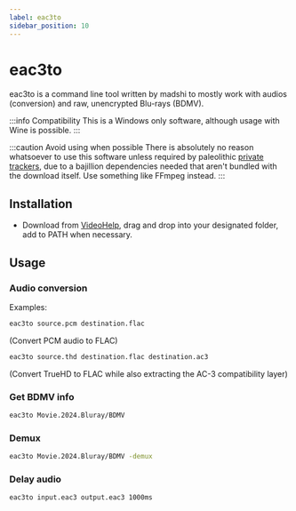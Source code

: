 ```yaml
---
label: eac3to
sidebar_position: 10
---
```


# eac3to

eac3to is a command line tool written by madshi to mostly work with audios (conversion) and raw, unencrypted Blu-rays (BDMV).

:::info Compatibility
This is a Windows only software, although usage with Wine is possible.
:::

:::caution Avoid using when possible
There is absolutely no reason whatsoever to use this software unless required by paleolithic [private trackers](https://wiki.installgentoo.com/wiki/Private_trackers), due to a bajillion dependencies needed that aren't bundled with the download itself. Use something like FFmpeg instead.
:::

## Installation

- Download from [VideoHelp](https://www.videohelp.com/software/eac3to), drag and drop into your designated folder, add to PATH when necessary.

## Usage

### Audio conversion

Examples:
```bash
eac3to source.pcm destination.flac
```
(Convert PCM audio to FLAC)

```bash
eac3to source.thd destination.flac destination.ac3
```
(Convert TrueHD to FLAC while also extracting the AC-3 compatibility layer)


### Get BDMV info

```bash
eac3to Movie.2024.Bluray/BDMV
```

### Demux

```bash
eac3to Movie.2024.Bluray/BDMV -demux
```

### Delay audio
```bash
eac3to input.eac3 output.eac3 1000ms
```